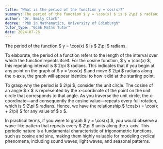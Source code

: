 ```yaml
---
title: "What is the period of the function y = cos(x)?"
summary: The period of the function $ y = \cos(x) $ is $ 2\pi $ radians.
author: "Dr. Emily Clark"
degree: "PhD in Mathematics, University of Edinburgh"
tutor_type: "GCSE Maths Tutor"
date: 2024-07-26
---
```


The period of the function $ y = \cos(x) $ is $ 2\pi $ radians.

To elaborate, the period of a function refers to the length of the interval over which the function repeats itself. For the cosine function, $ y = \cos(x) $, this repeating interval is $ 2\pi $ radians. This indicates that if you begin at any point on the graph of $ y = \cos(x) $ and move $ 2\pi $ radians along the x-axis, the graph will appear identical to how it did at the starting point.

To grasp why the period is $ 2\pi $, consider the unit circle. The cosine of an angle $ x $ is represented by the x-coordinate of the point on the unit circle that corresponds to that angle. As you traverse the unit circle, the x-coordinate—and consequently the cosine value—repeats every full rotation, which is $ 2\pi $ radians. Hence, we have the relationship $ \cos(x) = \cos(x + 2\pi) $ for any value of $ x $.

In practical terms, if you were to graph $ y = \cos(x) $, you would observe a wave-like pattern that repeats every $ 2\pi $ units along the x-axis. This periodic nature is a fundamental characteristic of trigonometric functions, such as cosine and sine, making them highly valuable for modeling cyclical phenomena, including sound waves, light waves, and seasonal patterns.
    